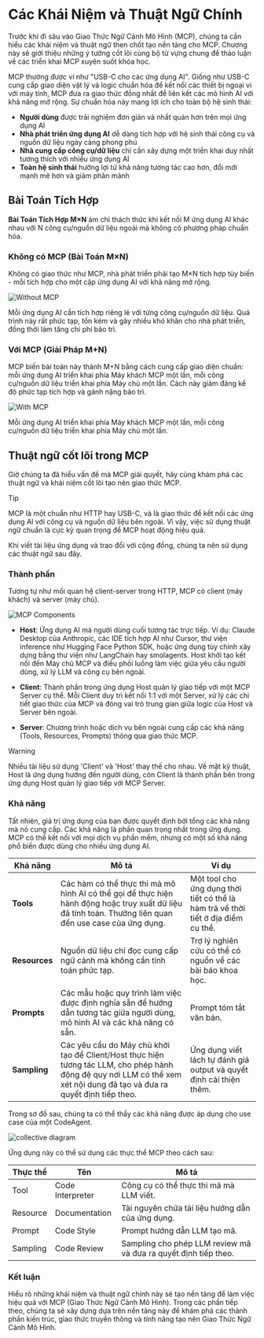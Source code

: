 # Các Khái Niệm và Thuật Ngữ Chính

Trước khi đi sâu vào Giao Thức Ngữ Cảnh Mô Hình (MCP), chúng ta cần hiểu các khái niệm và thuật ngữ then chốt tạo nền tảng cho MCP. Chương này sẽ giới thiệu những ý tưởng cốt lõi cùng bộ từ vựng chung để thảo luận về các triển khai MCP xuyên suốt khóa học.

MCP thường được ví như "USB-C cho các ứng dụng AI". Giống như USB-C cung cấp giao diện vật lý và logic chuẩn hóa để kết nối các thiết bị ngoại vi với máy tính, MCP đưa ra giao thức đồng nhất để liên kết các mô hình AI với khả năng mở rộng. Sự chuẩn hóa này mang lợi ích cho toàn bộ hệ sinh thái:

- **Người dùng** được trải nghiệm đơn giản và nhất quán hơn trên mọi ứng dụng AI
- **Nhà phát triển ứng dụng AI** dễ dàng tích hợp với hệ sinh thái công cụ và nguồn dữ liệu ngày càng phong phú
- **Nhà cung cấp công cụ/dữ liệu** chỉ cần xây dựng một triển khai duy nhất tương thích với nhiều ứng dụng AI
- **Toàn hệ sinh thái** hưởng lợi từ khả năng tương tác cao hơn, đổi mới mạnh mẽ hơn và giảm phân mảnh

## Bài Toán Tích Hợp

**Bài Toán Tích Hợp M×N** ám chỉ thách thức khi kết nối M ứng dụng AI khác nhau với N công cụ/nguồn dữ liệu ngoài mà không có phương pháp chuẩn hóa.

### Không có MCP (Bài Toán M×N)

Không có giao thức như MCP, nhà phát triển phải tạo M×N tích hợp tùy biến - mỗi tích hợp cho một cặp ứng dụng AI với khả năng mở rộng.

![Without MCP](https://huggingface.co/datasets/mcp-course/images/resolve/main/unit1/1.png)

Mỗi ứng dụng AI cần tích hợp riêng lẻ với từng công cụ/nguồn dữ liệu. Quá trình này rất phức tạp, tốn kém và gây nhiều khó khăn cho nhà phát triển, đồng thời làm tăng chi phí bảo trì.

### Với MCP (Giải Pháp M+N)

MCP biến bài toán này thành M+N bằng cách cung cấp giao diện chuẩn: mỗi ứng dụng AI triển khai phía Máy khách MCP một lần, mỗi công cụ/nguồn dữ liệu triển khai phía Máy chủ một lần. Cách này giảm đáng kể độ phức tạp tích hợp và gánh nặng bảo trì.

![With MCP](https://huggingface.co/datasets/mcp-course/images/resolve/main/unit1/2.png)

Mỗi ứng dụng AI triển khai phía Máy khách MCP một lần, mỗi công cụ/nguồn dữ liệu triển khai phía Máy chủ một lần.

## Thuật ngữ cốt lõi trong MCP

Giờ chúng ta đã hiểu vấn đề mà MCP giải quyết, hãy cùng khám phá các thuật ngữ và khái niệm cốt lõi tạo nên giao thức MCP.

> [!TIP]
> MCP là một chuẩn như HTTP hay USB-C, và là giao thức để kết nối các ứng dụng AI với công cụ và nguồn dữ liệu bên ngoài. Vì vậy, việc sử dụng thuật ngữ chuẩn là cực kỳ quan trọng để MCP hoạt động hiệu quả.
>
> Khi viết tài liệu ứng dụng và trao đổi với cộng đồng, chúng ta nên sử dụng các thuật ngữ sau đây.

### Thành phần

Tương tự như mối quan hệ client-server trong HTTP, MCP có client (máy khách) và server (máy chủ).

![MCP Components](https://huggingface.co/datasets/mcp-course/images/resolve/main/unit1/3.png)

- **Host**: Ứng dụng AI mà người dùng cuối tương tác trực tiếp. Ví dụ: Claude Desktop của Anthropic, các IDE tích hợp AI như Cursor, thư viện inference như Hugging Face Python SDK, hoặc ứng dụng tùy chỉnh xây dựng bằng thư viện như LangChain hay smolagents. Host khởi tạo kết nối đến Máy chủ MCP và điều phối luồng làm việc giữa yêu cầu người dùng, xử lý LLM và công cụ bên ngoài.

- **Client**: Thành phần trong ứng dụng Host quản lý giao tiếp với một MCP Server cụ thể. Mỗi Client duy trì kết nối 1:1 với một Server, xử lý các chi tiết giao thức của MCP và đóng vai trò trung gian giữa logic của Host và Server bên ngoài.

- **Server**: Chương trình hoặc dịch vụ bên ngoài cung cấp các khả năng (Tools, Resources, Prompts) thông qua giao thức MCP.

> [!WARNING]
> Nhiều tài liệu sử dụng 'Client' và 'Host' thay thế cho nhau. Về mặt kỹ thuật, Host là ứng dụng hướng đến người dùng, còn Client là thành phần bên trong ứng dụng Host quản lý giao tiếp với MCP Server.

### Khả năng

Tất nhiên, giá trị ứng dụng của bạn được quyết định bởi tổng các khả năng mà nó cung cấp. Các khả năng là phần quan trọng nhất trong ứng dụng. MCP có thể kết nối với mọi dịch vụ phần mềm, nhưng có một số khả năng phổ biến được dùng cho nhiều ứng dụng AI.

| Khả năng     | Mô tả         | Ví dụ         |
| ------------ | ------------- | ------------- |
| **Tools**    | Các hàm có thể thực thi mà mô hình AI có thể gọi để thực hiện hành động hoặc truy xuất dữ liệu đã tính toán. Thường liên quan đến use case của ứng dụng. | Một tool cho ứng dụng thời tiết có thể là hàm trả về thời tiết ở địa điểm cụ thể. |
| **Resources** | Nguồn dữ liệu chỉ đọc cung cấp ngữ cảnh mà không cần tính toán phức tạp. | Trợ lý nghiên cứu có thể có nguồn về các bài báo khoa học. |
| **Prompts**   | Các mẫu hoặc quy trình làm việc được định nghĩa sẵn để hướng dẫn tương tác giữa người dùng, mô hình AI và các khả năng có sẵn. | Prompt tóm tắt văn bản. |
| **Sampling**  | Các yêu cầu do Máy chủ khởi tạo để Client/Host thực hiện tương tác LLM, cho phép hành động đệ quy nơi LLM có thể xem xét nội dung đã tạo và đưa ra quyết định tiếp theo. | Ứng dụng viết lách tự đánh giá output và quyết định cải thiện thêm. |

Trong sơ đồ sau, chúng ta có thể thấy các khả năng được áp dụng cho use case của một CodeAgent.

![collective diagram](https://huggingface.co/datasets/mcp-course/images/resolve/main/unit1/8.png)

Ứng dụng này có thể sử dụng các thực thể MCP theo cách sau:

| Thực thể | Tên            | Mô tả                     |
| -------- | -------------- | ------------------------- |
| Tool     | Code Interpreter | Công cụ có thể thực thi mã mà LLM viết. |
| Resource | Documentation  | Tài nguyên chứa tài liệu hướng dẫn của ứng dụng. |
| Prompt   | Code Style     | Prompt hướng dẫn LLM tạo mã. |
| Sampling | Code Review    | Sampling cho phép LLM review mã và đưa ra quyết định tiếp theo.|

### Kết luận

Hiểu rõ những khái niệm và thuật ngữ chính này sẽ tạo nền tảng để làm việc hiệu quả với MCP (Giao Thức Ngữ Cảnh Mô Hình). Trong các phần tiếp theo, chúng ta sẽ xây dựng dựa trên nền tảng này để khám phá các thành phần kiến trúc, giao thức truyền thông và tính năng tạo nên Giao Thức Ngữ Cảnh Mô Hình.